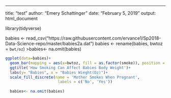 ---
title: "test"
author: "Emery Schattinger"
date: "February 5, 2019"
output: html_document

library(tidyverse)

babies <- read_csv("https://raw.githubusercontent.com/ervance1/Sp2018-Data-Science-repo/master/babies2a.dat")
babies <- rename(babies, bwtoz = `bwt/oz`)
>babies<- na.omit(babies)

                       
                       
```{r}
ggplot(data=babies)+
  geom_bar(mapping = aes(x=bwtoz, fill = as.factor(smoke)), position = "dodge")+
  ggtitle('How Smoking Can Affect Babies Body Weight')+
  labs(y= "Babies", x = "Babies Wieght(Oz)")+
  scale_fill_discrete(name = 'Mother Smokes When Pregnant',
                       labels = c('No', 'Yes'))
                       
  babies<- na.omit(babies)                  
                       
```
                       
